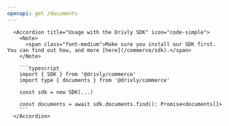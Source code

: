 ```yaml
---
openapi: get /documents
---
```


      <Accordion title="Usage with the Drivly SDK" icon="code-simple">
        <Note>
          <span class="font-medium">Make sure you install our SDK first. You can find out how, and more [here](/commerce/sdk).</span>
        </Note>

        ```typescript
        import { SDK } from '@drivly/commerce'
        import type { documents } from '@drivly/commerce'

        const sdk = new SDK(...)

        const documents = await sdk.documents.find(): Promise<documents[]>
        ```
      </Accordion>
